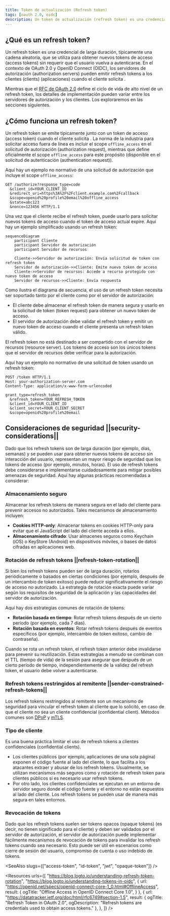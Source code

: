 ```yaml
---
title: Token de actualización (Refresh token)
tags: [oauth 2.0, oidc]
description: Un token de actualización (refresh token) es una credencial de larga duración utilizada para obtener nuevos tokens de acceso (access tokens) sin requerir que el usuario vuelva a autenticarse. Se utiliza para mantener sesiones de usuario y proporcionar una mejor experiencia de usuario.
---
```


## ¿Qué es un refresh token?

Un refresh token es una credencial de larga duración, típicamente una cadena aleatoria, que se utiliza para obtener nuevos <Ref slug="access-token">tokens de acceso (access tokens)</Ref> sin requerir que el usuario vuelva a autenticarse. En el contexto de OAuth 2.0 y OpenID Connect (OIDC), los <Ref slug="authorization-server">servidores de autorización (authorization servers)</Ref> pueden emitir refresh tokens a los <Ref slug="client">clientes (clients)</Ref> (aplicaciones) cuando el cliente solicita <Ref slug="offline-access" />.

Mientras que el [RFC de OAuth 2.0](https://datatracker.ietf.org/doc/html/rfc6749#section-1.5) define el ciclo de vida de alto nivel de un refresh token, los detalles de implementación pueden variar entre los servidores de autorización y los clientes. Los exploraremos en las secciones siguientes.

## ¿Cómo funciona un refresh token?

Un refresh token se emite típicamente junto con un token de acceso (access token) cuando el cliente solicita <Ref slug="offline-access" />. La norma de la industria para solicitar acceso fuera de línea es incluir el scope `offline_access` en el <Ref slug="authorization-request">solicitud de autorización (authorization request)</Ref>, mientras que <Ref slug="openid-connect" /> define oficialmente el scope `offline_access` para este propósito (disponible en el <Ref slug="authentication-request">solicitud de autenticación (authentication request)</Ref>).

Aquí hay un ejemplo no normativo de una solicitud de autorización que incluye el scope `offline_access`:

```http
GET /authorize?response_type=code
  &client_id=YOUR_CLIENT_ID
  &redirect_uri=https%3A%2F%2Fclient.example.com%2Fcallback
  &scope=openid%20profile%20email%20offline_access
  &state=abc123
  &nonce=123456 HTTP/1.1
```

Una vez que el cliente recibe el refresh token, puede usarlo para solicitar nuevos tokens de acceso cuando el token de acceso actual expire. Aquí hay un ejemplo simplificado usando un refresh token:

```mermaid
sequenceDiagram
    participant Cliente
    participant Servidor de autorización
    participant Servidor de recursos

    Cliente->>Servidor de autorización: Envía solicitud de token con refresh token
    Servidor de autorización->>Cliente: Emite nuevo token de acceso
    Cliente->>Servidor de recursos: Accede a recurso protegido con nuevo token de acceso
    Servidor de recursos->>Cliente: Envía respuesta
```

Como ilustra el diagrama de secuencia, el uso de un refresh token necesita ser soportado tanto por el cliente como por el servidor de autorización:

- El cliente debe almacenar el refresh token de manera segura y usarlo en la <Ref slug="token-request">solicitud de token (token request)</Ref> para obtener un nuevo token de acceso.
- El servidor de autorización debe validar el refresh token y emitir un nuevo token de acceso cuando el cliente presenta un refresh token válido.

El refresh token no está destinado a ser compartido con el <Ref slug="resource-server">servidor de recursos (resource server)</Ref>. Los tokens de acceso son los únicos tokens que el servidor de recursos debe verificar para la autorización.

Aquí hay un ejemplo no normativo de una solicitud de token usando un refresh token:

```http
POST /token HTTP/1.1
Host: your-authorization-server.com
Content-Type: application/x-www-form-urlencoded

grant_type=refresh_token
  &refresh_token=YOUR_REFRESH_TOKEN
  &client_id=YOUR_CLIENT_ID
  &client_secret=YOUR_CLIENT_SECRET
  &scope=openid%20profile%20email
```

## Consideraciones de seguridad ||security-considerations||

Dado que los refresh tokens son de larga duración (por ejemplo, días, semanas) y se pueden usar para obtener nuevos tokens de acceso sin interacción del usuario, representan un mayor riesgo de seguridad que los tokens de acceso (por ejemplo, minutos, horas). El uso de refresh tokens debe considerarse e implementarse cuidadosamente para mitigar posibles amenazas de seguridad. Aquí hay algunas prácticas recomendadas a considerar:

### Almacenamiento seguro

Almacenar los refresh tokens de manera segura en el lado del cliente para prevenir accesos no autorizados. Tales mecanismos de almacenamiento incluyen:

- **Cookies HTTP-only**: Almacenar tokens en cookies HTTP-only para evitar que el JavaScript del lado del cliente acceda a ellos.
- **Almacenamiento cifrado**: Usar almacenes seguros como Keychain (iOS) o KeyStore (Android) en dispositivos móviles, o bases de datos cifradas en aplicaciones web.

### Rotación de refresh tokens ||refresh-token-rotation||

Si bien los refresh tokens pueden ser de larga duración, rotarlos periódicamente o basados en ciertas condiciones (por ejemplo, después de un intercambio de token exitoso) puede reducir significativamente el riesgo de acceso no autorizado. La estrategia de rotación exacta puede variar según los requisitos de seguridad de la aplicación y las capacidades del servidor de autorización.

Aquí hay dos estrategias comunes de rotación de tokens:

- **Rotación basada en tiempo**: Rotar refresh tokens después de un cierto período (por ejemplo, cada 7 días).
- **Rotación basada en eventos**: Rotar refresh tokens después de eventos específicos (por ejemplo, intercambio de token exitoso, cambio de contraseña).

Cuando se rota un refresh token, el refresh token anterior debe invalidarse para prevenir su reutilización. Estas estrategias a menudo se combinan con el TTL (tiempo de vida) de la sesión para asegurar que después de un cierto período de tiempo, independientemente de la validez del refresh token, el usuario debe volver a autenticarse.

### Refresh tokens restringidos al remitente ||sender-constrained-refresh-tokens||

Los refresh tokens restringidos al remitente son un mecanismo de seguridad para vincular el refresh token al cliente que lo solicitó, en caso de que el cliente no sea un <Ref slug="client" headingId="confidential-clients">cliente confidencial (confidential client)</Ref>. Métodos comunes son [DPoP](https://datatracker.ietf.org/doc/html/rfc9449) y [mTLS](https://datatracker.ietf.org/doc/html/rfc8705).

### Tipo de cliente

Es una buena práctica limitar el uso de refresh tokens a <Ref slug="client" headingId="confidential-clients">clientes confidenciales (confidential clients)</Ref>.

- Los clientes públicos (por ejemplo, aplicaciones de una sola página) exponen el código fuente al lado del cliente, lo que facilita a los atacantes extraer y abusar de los refresh tokens. Usualmente, se utilizan mecanismos más seguros como <Ref slug="pkce" /> y rotación de refresh token para clientes públicos si es necesario usar refresh tokens.
- Por otro lado, los clientes confidenciales se ejecutan en un entorno de servidor seguro donde el código fuente y el entorno no están expuestos al lado del cliente. Los refresh tokens se pueden usar de manera más segura en tales entornos.

### Revocación de tokens

Dado que los refresh tokens suelen ser <Ref slug="opaque-token">tokens opacos (opaque tokens)</Ref> (es decir, no tienen significado para el cliente) y deben ser validados por el servidor de autorización, el servidor de autorización puede implementar fácilmente mecanismos de revocación de tokens para invalidar los refresh tokens cuando sea necesario. Esto puede ser útil en escenarios como cierre de sesión del usuario, compromiso de cuenta o uso indebido de tokens.

<SeeAlso slugs={["access-token", "id-token", "jwt", "opaque-token"]} />

<Resources urls={[
  "https://blog.logto.io/understanding-refresh-token-rotation",
  "https://blog.logto.io/understanding-tokens-in-oidc",
  {
    url: "https://openid.net/specs/openid-connect-core-1_0.html#OfflineAccess",
    result: {
      ogTitle: "Offline Access in OpenID Connect Core 1.0",
    }
  },
  {
    url: "https://datatracker.ietf.org/doc/html/rfc6749#section-1.5",
    result: {
      ogTitle: "Refresh Token in OAuth 2.0",
      ogDescription: "Refresh tokens are credentials used to obtain access tokens."
    },
  },
]} />
